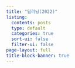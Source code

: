 ```yaml
---
title: "딥러닝(2022)"
listing:
  contents: posts
  type: default
  categories: true
  sort-ui: false
  filter-ui: false
page-layout: full
title-block-banner: true
---
```



